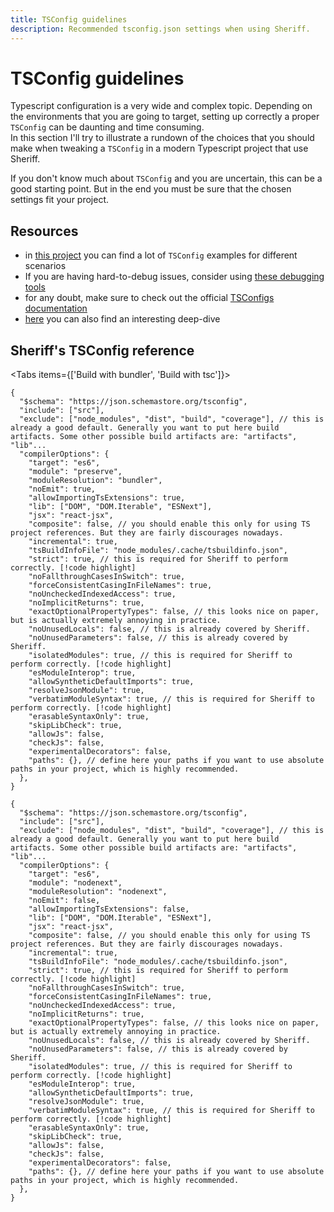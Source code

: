 ```yaml
---
title: TSConfig guidelines
description: Recommended tsconfig.json settings when using Sheriff.
---
```



# TSConfig guidelines

Typescript configuration is a very wide and complex topic. Depending on the environments that you are going to target, setting up correctly a proper `TSConfig` can be daunting and time consuming.<br />
In this section I'll try to illustrate a rundown of the choices that you should make when tweaking a `TSConfig` in a modern Typescript project that use Sheriff.

If you don't know much about `TSConfig` and you are uncertain, this can be a good starting point. But in the end you must be sure that the chosen settings fit your project.

## Resources

- in [this project](https://github.com/tsconfig/bases/tree/main) you can find a lot of `TSConfig` examples for different scenarios
- If you are having hard-to-debug issues, consider using [these debugging tools](https://www.typescriptlang.org/tsconfig#Compiler_Diagnostics_6251)
- for any doubt, make sure to check out the official [TSConfigs documentation](https://www.typescriptlang.org/tsconfig)
- [here](https://www.totaltypescript.com/tsconfig-cheat-sheet) you can also find an interesting deep-dive

## Sheriff's TSConfig reference

<Tabs items={['Build with bundler', 'Build with tsc']}>
  <Tab value="Build with bundler">

```jsonc title="tsconfig.json"
{
  "$schema": "https://json.schemastore.org/tsconfig",
  "include": ["src"],
  "exclude": ["node_modules", "dist", "build", "coverage"], // this is already a good default. Generally you want to put here build artifacts. Some other possible build artifacts are: "artifacts", "lib"...
  "compilerOptions": {
    "target": "es6",
    "module": "preserve",
    "moduleResolution": "bundler",
    "noEmit": true,
    "allowImportingTsExtensions": true,
    "lib": ["DOM", "DOM.Iterable", "ESNext"],
    "jsx": "react-jsx",
    "composite": false, // you should enable this only for using TS project references. But they are fairly discourages nowadays.
    "incremental": true,
    "tsBuildInfoFile": "node_modules/.cache/tsbuildinfo.json",
    "strict": true, // this is required for Sheriff to perform correctly. [!code highlight]
    "noFallthroughCasesInSwitch": true,
    "forceConsistentCasingInFileNames": true,
    "noUncheckedIndexedAccess": true,
    "noImplicitReturns": true,
    "exactOptionalPropertyTypes": false, // this looks nice on paper, but is actually extremely annoying in practice.
    "noUnusedLocals": false, // this is already covered by Sheriff.
    "noUnusedParameters": false, // this is already covered by Sheriff.
    "isolatedModules": true, // this is required for Sheriff to perform correctly. [!code highlight]
    "esModuleInterop": true,
    "allowSyntheticDefaultImports": true,
    "resolveJsonModule": true,
    "verbatimModuleSyntax": true, // this is required for Sheriff to perform correctly. [!code highlight]
    "erasableSyntaxOnly": true,
    "skipLibCheck": true,
    "allowJs": false,
    "checkJs": false,
    "experimentalDecorators": false,
    "paths": {}, // define here your paths if you want to use absolute paths in your project, which is highly recommended.
  },
}
```

  </Tab>
  <Tab value="Build with tsc">

```jsonc title="tsconfig.json"
{
  "$schema": "https://json.schemastore.org/tsconfig",
  "include": ["src"],
  "exclude": ["node_modules", "dist", "build", "coverage"], // this is already a good default. Generally you want to put here build artifacts. Some other possible build artifacts are: "artifacts", "lib"...
  "compilerOptions": {
    "target": "es6",
    "module": "nodenext",
    "moduleResolution": "nodenext",
    "noEmit": false,
    "allowImportingTsExtensions": false,
    "lib": ["DOM", "DOM.Iterable", "ESNext"],
    "jsx": "react-jsx",
    "composite": false, // you should enable this only for using TS project references. But they are fairly discourages nowadays.
    "incremental": true,
    "tsBuildInfoFile": "node_modules/.cache/tsbuildinfo.json",
    "strict": true, // this is required for Sheriff to perform correctly. [!code highlight]
    "noFallthroughCasesInSwitch": true,
    "forceConsistentCasingInFileNames": true,
    "noUncheckedIndexedAccess": true,
    "noImplicitReturns": true,
    "exactOptionalPropertyTypes": false, // this looks nice on paper, but is actually extremely annoying in practice.
    "noUnusedLocals": false, // this is already covered by Sheriff.
    "noUnusedParameters": false, // this is already covered by Sheriff.
    "isolatedModules": true, // this is required for Sheriff to perform correctly. [!code highlight]
    "esModuleInterop": true,
    "allowSyntheticDefaultImports": true,
    "resolveJsonModule": true,
    "verbatimModuleSyntax": true, // this is required for Sheriff to perform correctly. [!code highlight]
    "erasableSyntaxOnly": true,
    "skipLibCheck": true,
    "allowJs": false,
    "checkJs": false,
    "experimentalDecorators": false,
    "paths": {}, // define here your paths if you want to use absolute paths in your project, which is highly recommended.
  },
}
```

  </Tab>
</Tabs>
